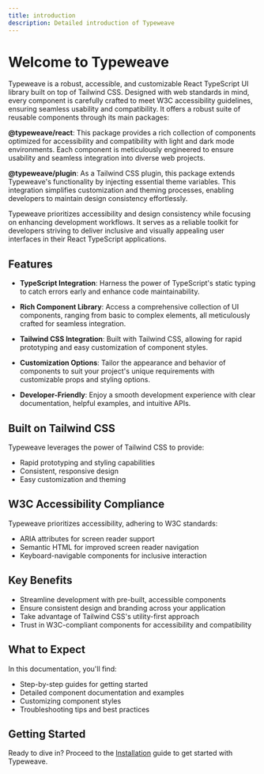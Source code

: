 ```yaml
---
title: introduction
description: Detailed introduction of Typeweave
---
```


# Welcome to Typeweave

Typeweave is a robust, accessible, and customizable React TypeScript UI library built on top of Tailwind CSS. Designed with web standards in mind, every component is carefully crafted to meet W3C accessibility guidelines, ensuring seamless usability and compatibility. It offers a robust suite of reusable components through its main packages:

**@typeweave/react**: This package provides a rich collection of components optimized for accessibility and compatibility with light and dark mode environments. Each component is meticulously engineered to ensure usability and seamless integration into diverse web projects.

**@typeweave/plugin**: As a Tailwind CSS plugin, this package extends Typeweave's functionality by injecting essential theme variables. This integration simplifies customization and theming processes, enabling developers to maintain design consistency effortlessly.

Typeweave prioritizes accessibility and design consistency while focusing on enhancing development workflows. It serves as a reliable toolkit for developers striving to deliver inclusive and visually appealing user interfaces in their React TypeScript applications.

## Features

- **TypeScript Integration**: Harness the power of TypeScript's static typing to catch errors early and enhance code maintainability.

- **Rich Component Library**: Access a comprehensive collection of UI components, ranging from basic to complex elements, all meticulously crafted for seamless integration.

- **Tailwind CSS Integration**: Built with Tailwind CSS, allowing for rapid prototyping and easy customization of component styles.

- **Customization Options**: Tailor the appearance and behavior of components to suit your project's unique requirements with customizable props and styling options.

- **Developer-Friendly**: Enjoy a smooth development experience with clear documentation, helpful examples, and intuitive APIs.

## Built on Tailwind CSS

Typeweave leverages the power of Tailwind CSS to provide:

- Rapid prototyping and styling capabilities
- Consistent, responsive design
- Easy customization and theming

## W3C Accessibility Compliance

Typeweave prioritizes accessibility, adhering to W3C standards:

- ARIA attributes for screen reader support
- Semantic HTML for improved screen reader navigation
- Keyboard-navigable components for inclusive interaction

## Key Benefits

- Streamline development with pre-built, accessible components
- Ensure consistent design and branding across your application
- Take advantage of Tailwind CSS's utility-first approach
- Trust in W3C-compliant components for accessibility and compatibility

## What to Expect

In this documentation, you'll find:

- Step-by-step guides for getting started
- Detailed component documentation and examples
- Customizing component styles
- Troubleshooting tips and best practices

## Getting Started

Ready to dive in? Proceed to the [Installation](/getting-started/installation) guide to get started with Typeweave.
